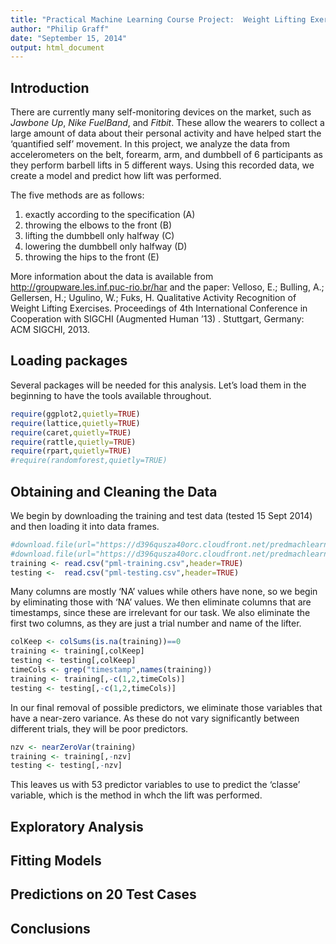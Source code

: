```yaml
---
title: "Practical Machine Learning Course Project:  Weight Lifting Exercise"
author: "Philip Graff"
date: "September 15, 2014"
output: html_document
---
```


## Introduction
There are currently many self-monitoring devices on the market, such as *Jawbone Up*, *Nike FuelBand*, and *Fitbit*. These allow the wearers to collect a large amount of data about their personal activity and have helped start the 'quantified self' movement. In this project, we analyze the data from accelerometers on the belt, forearm, arm, and dumbbell of 6 participants as they perform barbell lifts in 5 different ways. Using this recorded data, we create a model and predict how lift was performed.

The five methods are as follows:

1. exactly according to the specification (A)
1. throwing the elbows to the front (B)
1. lifting the dumbbell only halfway (C)
1. lowering the dumbbell only halfway (D)
1. throwing the hips to the front (E)

More information about the data is available from <http://groupware.les.inf.puc-rio.br/har> and the paper:  Velloso, E.; Bulling, A.; Gellersen, H.; Ugulino, W.; Fuks, H. Qualitative Activity Recognition of Weight Lifting Exercises. Proceedings of 4th International Conference in Cooperation with SIGCHI (Augmented Human '13) . Stuttgart, Germany: ACM SIGCHI, 2013.

## Loading packages
Several packages will be needed for this analysis. Let's load them in the beginning to have the tools available throughout.
```r
require(ggplot2,quietly=TRUE)
require(lattice,quietly=TRUE)
require(caret,quietly=TRUE)
require(rattle,quietly=TRUE)
require(rpart,quietly=TRUE)
#require(randomforest,quietly=TRUE)
```

## Obtaining and Cleaning the Data
We begin by downloading the training and test data (tested 15 Sept 2014) and then loading it into data frames.
```r
#download.file(url="https://d396qusza40orc.cloudfront.net/predmachlearn/pml-training.csv",destfile="pml-training.csv",method="curl")
#download.file(url="https://d396qusza40orc.cloudfront.net/predmachlearn/pml-testing.csv",destfile="pml-testing.csv",method="curl")
training <- read.csv("pml-training.csv",header=TRUE)
testing <-  read.csv("pml-testing.csv",header=TRUE)
```

Many columns are mostly 'NA' values while others have none, so we begin by eliminating those with 'NA' values. We then eliminate columns that are timestamps, since these are irrelevant for our task. We also eliminate the first two columns, as they are just a trial number and name of the lifter.
```r
colKeep <- colSums(is.na(training))==0
training <- training[,colKeep]
testing <- testing[,colKeep]
timeCols <- grep("timestamp",names(training))
training <- training[,-c(1,2,timeCols)]
testing <- testing[,-c(1,2,timeCols)]
```

In our final removal of possible predictors, we eliminate those variables that have a near-zero variance. As these do not vary significantly between different trials, they will be poor predictors.
```r
nzv <- nearZeroVar(training)
training <- training[,-nzv]
testing <- testing[,-nzv]
```
This leaves us with 53 predictor variables to use to predict the 'classe' variable, which is the method in whch the lift was performed.

## Exploratory Analysis


## Fitting Models


## Predictions on 20 Test Cases


## Conclusions

